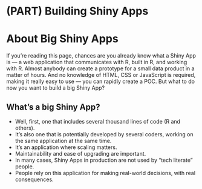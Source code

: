 # (PART) Building Shiny Apps {-}

# About Big Shiny Apps {#bigshinyapp}

If you're reading this page, chances are you already know what a Shiny App is — a web application that communicates with R, built in R, and working with R. Almost anybody can create a prototype for a small data product in a matter of hours. And no knowledge of HTML, CSS or JavaScript is required, making it really easy to use — you can rapidly create a POC. But what to do now you want to build a big Shiny App?

## What's a big Shiny App? 

+ Well, first, one that includes several thousand lines of code (R and others). 
+ It's also one that is potentially developed by several coders, working on the same application at the same time. 
+ It's an application where scaling matters. 
+ Maintainability and ease of upgrading are important. 
+ In many cases, Shiny Apps in production are not used by "tech literate" people. 
+ People rely on this application for making real-world decisions, with real consequences.
